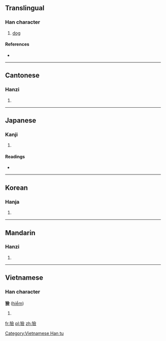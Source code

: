 {{also|猃}}
==Translingual==

===Han character===
{{Han char|rn=94|rad=犬|as=13|sn=16|four=4828<sub>6</sub>|canj=大竹人一人 (KHOMO)|ids=⿰[[犭]][[僉]]}}

# [[dog]]

====References====
* {{Han ref|kx=0719.290|dkj=20730|dj=1131.050|hdz=21373.050|uh=736B|ud=29547|bh=EA60|bd=60000}}

----

==Cantonese==

===Hanzi===
{{yue-hanzi|jyut=|y=him2|sim=猃}}

# {{defn|lang=yue|sort=犬13}}

----

==Japanese==

===Kanji===
{{ja-kanji|grade=|rs=犬13}}

# {{defn|lang=ja|sort=犬13}}

====Readings====
* {{ja-readings|on=[[けん]] (ken), [[れん]] (ren)|kun=}}

----

==Korean==

===Hanja===
{{ko-hanja|hangeul=험|eumhun=|rv=heom|mr=hŏm|y=hem}}

# {{defn|lang=ko|sort=犬13}}

----

==Mandarin==

===Hanzi===
{{cmn-hanzi|sim=猃|pin=[[hǎ]] ([[ha3]]), [[jiě]] ([[jie3]]), [[xiǎn]] ([[xian3]])|wg=ha<sup>3</sup>, chieh<sup>3</sup>, hsien<sup>3</sup>}}

# {{defn|lang=cmn|sort=犬13}}

----

==Vietnamese==

===Han character===
'''獫''' ([[hiểm]])

# {{defn|vi}}

[[Category:Vietnamese Han tu]]

[[fr:獫]]
[[pl:獫]]
[[zh:獫]]
